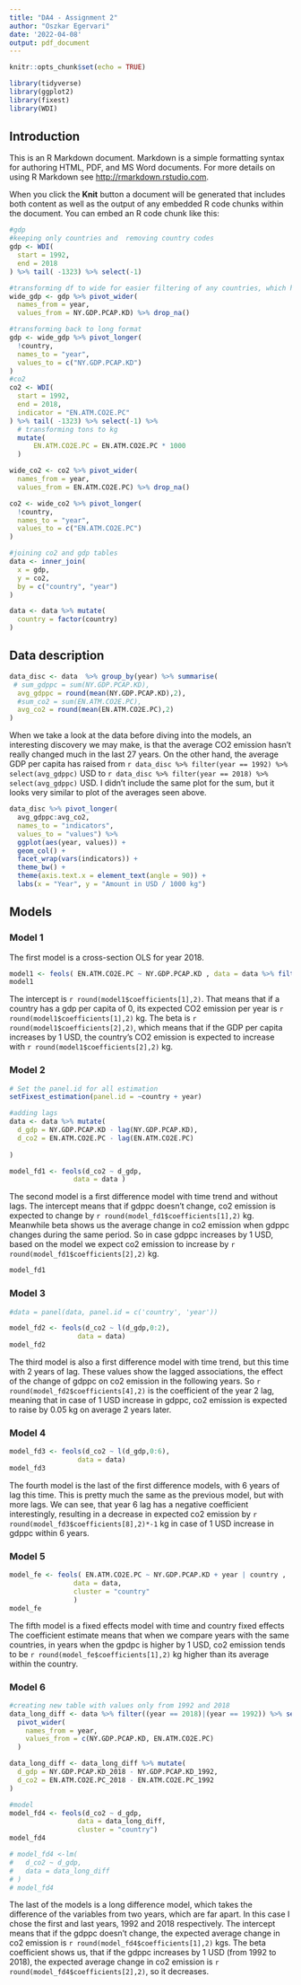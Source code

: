 ```yaml
---
title: "DA4 - Assignment 2"
author: "Oszkar Egervari"
date: '2022-04-08'
output: pdf_document
---
```


```r
knitr::opts_chunk$set(echo = TRUE)

library(tidyverse)
library(ggplot2)
library(fixest)
library(WDI)

```

## Introduction

This is an R Markdown document. Markdown is a simple formatting syntax for authoring HTML, PDF, and MS Word documents. For more details on using R Markdown see <http://rmarkdown.rstudio.com>.

When you click the **Knit** button a document will be generated that includes both content as well as the output of any embedded R code chunks within the document. You can embed an R code chunk like this:

```r
#gdp
#keeping only countries and  removing country codes
gdp <- WDI(
  start = 1992,
  end = 2018
) %>% tail( -1323) %>% select(-1)

#transforming df to wide for easier filtering of any countries, which have NAs in any year
wide_gdp <- gdp %>% pivot_wider(
  names_from = year, 
  values_from = NY.GDP.PCAP.KD) %>% drop_na()

#transforming back to long format
gdp <- wide_gdp %>% pivot_longer(
  !country, 
  names_to = "year",
  values_to = c("NY.GDP.PCAP.KD")
)
#co2
co2 <- WDI(
  start = 1992,
  end = 2018,
  indicator = "EN.ATM.CO2E.PC"
) %>% tail( -1323) %>% select(-1) %>% 
  # transforming tons to kg
  mutate(
      EN.ATM.CO2E.PC = EN.ATM.CO2E.PC * 1000
  )

wide_co2 <- co2 %>% pivot_wider(
  names_from = year, 
  values_from = EN.ATM.CO2E.PC) %>% drop_na()

co2 <- wide_co2 %>% pivot_longer(
  !country, 
  names_to = "year",
  values_to = c("EN.ATM.CO2E.PC")
)

#joining co2 and gdp tables
data <- inner_join(
  x = gdp,
  y = co2,
  by = c("country", "year")
)

data <- data %>% mutate(
  country = factor(country)
)
```
## Data description

```r
data_disc <- data  %>% group_by(year) %>% summarise(
 # sum_gdppc = sum(NY.GDP.PCAP.KD),
  avg_gdppc = round(mean(NY.GDP.PCAP.KD),2),
  #sum_co2 = sum(EN.ATM.CO2E.PC),
  avg_co2 = round(mean(EN.ATM.CO2E.PC),2)
)
```


When we take a look at the data before diving into the models, an interesting discovery we may make, is that the average CO2 emission hasn't really changed much in the last 27 years. On the other hand, the average GDP per capita has raised from `r data_disc %>% filter(year == 1992) %>% select(avg_gdppc)` USD to  `r data_disc %>% filter(year == 2018) %>% select(avg_gdppc)` USD. I didn't include the same plot for the sum, but it looks very similar to plot of the averages seen above.

```r
data_disc %>% pivot_longer(
  avg_gdppc:avg_co2,
  names_to = "indicators",
  values_to = "values") %>% 
  ggplot(aes(year, values)) +
  geom_col() +
  facet_wrap(vars(indicators)) +
  theme_bw() +
  theme(axis.text.x = element_text(angle = 90)) +
  labs(x = "Year", y = "Amount in USD / 1000 kg")
```


## Models

### Model 1

The first model is a cross-section OLS for year 2018. 

```r

model1 <- feols( EN.ATM.CO2E.PC ~ NY.GDP.PCAP.KD , data = data %>% filter(year == 2018) )
model1
```

The intercept is `r round(model1$coefficients[1],2)`. That means that if a country has a gdp per capita of 0, its expected CO2 emission per year is `r round(model1$coefficients[1],2)` kg. The beta is `r round(model1$coefficients[2],2)`, which means that if the GDP per capita increases by 1 USD, the country's CO2 emission is expected to increase with `r round(model1$coefficients[2],2)` kg.

### Model 2

```r
# Set the panel.id for all estimation
setFixest_estimation(panel.id = ~country + year)

#adding lags
data <- data %>% mutate(
  d_gdp = NY.GDP.PCAP.KD - lag(NY.GDP.PCAP.KD),
  d_co2 = EN.ATM.CO2E.PC - lag(EN.ATM.CO2E.PC)
  
)

model_fd1 <- feols(d_co2 ~ d_gdp, 
                data = data )
```

The second model is a first difference model with time trend and without lags. The intercept means that if gdppc doesn't change, co2 emission is expected to change by `r round(model_fd1$coefficients[1],2)` kg. 
Meanwhile beta shows us the average change in co2 emission when gdppc changes during the same period. So in case gdppc increases by 1 USD, based on the model we expect co2 emission to increase by `r round(model_fd1$coefficients[2],2)` kg.

```r
model_fd1
```

### Model 3

```r
#data = panel(data, panel.id = c('country', 'year'))

model_fd2 <- feols(d_co2 ~ l(d_gdp,0:2),
                 data = data)
model_fd2
```

The third model is also a first difference model with time trend, but this time with 2 years of lag. These values show the lagged associations, the effect of the change of gdppc on co2 emission in the following years. 
So `r round(model_fd2$coefficients[4],2)` is the coefficient of the year 2 lag, meaning that in case of 1 USD increase in gdppc, co2 emission is expected to raise by 0.05 kg on average 2 years later. 

### Model 4

```r
model_fd3 <- feols(d_co2 ~ l(d_gdp,0:6),
                 data = data)
model_fd3
```

The fourth model is the last of the first difference models, with 6 years of lag this time. This is pretty much the same as the previous model, but with more lags. We can see, that year 6 lag has a negative coefficient interestingly, resulting in a decrease in expected co2 emission by `r round(model_fd3$coefficients[8],2)*-1` kg in case of 1 USD increase in gdppc within 6 years.

### Model 5


```r
model_fe <- feols( EN.ATM.CO2E.PC ~ NY.GDP.PCAP.KD + year | country , 
                data = data,
                cluster = "country" 
                )
model_fe
```

The fifth model is a fixed effects model with time and country fixed effects
The coefficient estimate means that when we compare years with the same countries, in years when the gpdpc is higher by 1 USD, co2 emission tends to be `r round(model_fe$coefficients[1],2)` kg higher than its average within the country.

### Model 6

```r
#creating new table with values only from 1992 and 2018
data_long_diff <- data %>% filter((year == 2018)|(year == 1992)) %>% select(-c(d_gdp, d_co2)) %>% 
  pivot_wider(
    names_from = year,
    values_from = c(NY.GDP.PCAP.KD, EN.ATM.CO2E.PC)
  )

data_long_diff <- data_long_diff %>% mutate(
  d_gdp = NY.GDP.PCAP.KD_2018 - NY.GDP.PCAP.KD_1992,
  d_co2 = EN.ATM.CO2E.PC_2018 - EN.ATM.CO2E.PC_1992
)

#model
model_fd4 <- feols(d_co2 ~ d_gdp,
                 data = data_long_diff,
                 cluster = "country")
model_fd4

# model_fd4 <-lm(
#   d_co2 ~ d_gdp,
#   data = data_long_diff
# )
# model_fd4
```

The last of the models is a long difference model, which takes the difference of the variables from two years, which are far apart. In this case I chose the first and last years, 1992 and 2018 respectively. 
The intercept means that if the gdppc doesn't change, the expected average change in co2 emission is `r round(model_fd4$coefficients[1],2)` kgs. The beta coefficient shows us, that if the gdppc increases by 1 USD (from 1992 to 2018), the expected average change in co2 emission is `r round(model_fd4$coefficients[2],2)`, so it decreases. 


